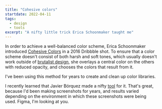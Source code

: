 ```yaml
---
title: "Cohesive colors"
startdate: 2022-04-11
tags:
  - design
  - tools
excerpt: "A nifty little trick Erica Schoonmaker taught me"
---
```

In order to achieve a well-balanced color scheme, Erica Schoonmaker introduced [Cohesive Colors](https://dribbble.com/shots/166246-My-Secret-for-Color-Schemes) in a 2016 Dribbble shot. To ensure that a color scheme doesn't consist of both harsh and soft tones, which usually doesn't work outside of [brutalist design](https://brutalistwebsites.com), she overlays a central color on the others with reduced opacity, and chooses the colors that result from it.

I've been using this method for years to create and clean up color libraries. 

I recently learned that Javier Bórquez made a nifty [tool](https://javier.xyz/cohesive-colors/) for it. That's great, because I'd been making screenshots for years, and results varied depending on the environment in which these screenshots were being used. Figma, I'm looking at you.